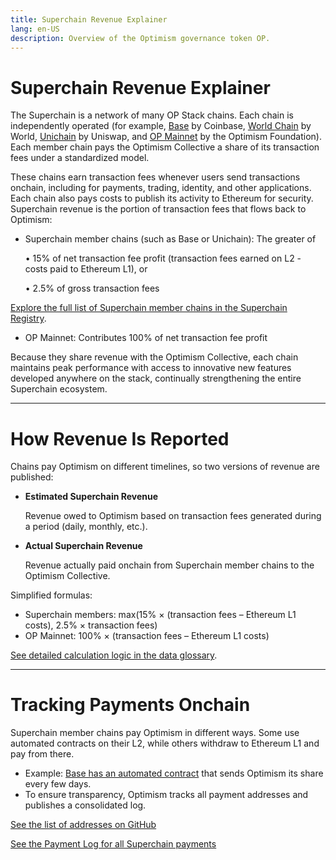 ```yaml
---
title: Superchain Revenue Explainer
lang: en-US
description: Overview of the Optimism governance token OP.
---
```

# Superchain Revenue Explainer

The Superchain is a network of many OP Stack chains. Each chain is independently operated (for example, [Base](https://base.org/) by Coinbase, [World Chain](https://world.org/world-chain) by World, [Unichain](https://unichain.org/) by Uniswap, and [OP Mainnet](https://l2beat.com/scaling/projects/op-mainnet) by the Optimism Foundation). Each member chain pays the Optimism Collective a share of its transaction fees under a standardized model.

These chains earn transaction fees whenever users send transactions onchain, including for payments, trading, identity, and other applications. Each chain also pays costs to publish its activity to Ethereum for security. Superchain revenue is the portion of transaction fees that flows back to Optimism:

- Superchain member chains (such as Base or Unichain): The greater of
    
    • 15% of net transaction fee profit (transaction fees earned on L2 - costs paid to Ethereum L1), or
    
    • 2.5% of gross transaction fees
    

[Explore the full list of Superchain member chains in the Superchain Registry](https://github.com/ethereum-optimism/superchain-registry/blob/main/CHAINS.md).

- OP Mainnet: Contributes 100% of net transaction fee profit

Because they share revenue with the Optimism Collective, each chain maintains peak performance with access to innovative new features developed anywhere on the stack, continually strengthening the entire Superchain ecosystem.

---

# How Revenue Is Reported

Chains pay Optimism on different timelines, so two versions of revenue are published:

- **Estimated Superchain Revenue**
    
    Revenue owed to Optimism based on transaction fees generated during a period (daily, monthly, etc.).
    
- **Actual Superchain Revenue**
    
    Revenue actually paid onchain from Superchain member chains to the Optimism Collective.
    

Simplified formulas:

- Superchain members: max(15% × (transaction fees – Ethereum L1 costs), 2.5% × transaction fees)
- OP Mainnet: 100% × (transaction fees – Ethereum L1 costs)

[See detailed calculation logic in the data glossary](https://docs.optimism.io/app-developers/tools/data-and-dashboards/data-glossary#revenue).

---

# Tracking Payments Onchain

Superchain member chains pay Optimism in different ways. Some use automated contracts on their L2, while others withdraw to Ethereum L1 and pay from there.

- Example: [Base has an automated contract](https://basescan.org/address/0x09C7bAD99688a55a2e83644BFAed09e62bDcCcBA#code) that sends Optimism its share every few days.
- To ensure transparency, Optimism tracks all payment addresses and publishes a consolidated log.

[See the list of addresses on GitHub](https://github.com/ethereum-optimism/op-analytics/tree/main/src/op_analytics/configs)

[See the Payment Log for all Superchain payments](https://docs.google.com/spreadsheets/d/1f-uIW_PzlGQ_XFAmsf9FYiUf0N9l_nePwDVrw0D5MXY/edit?gid=664113855#gid=664113855)
